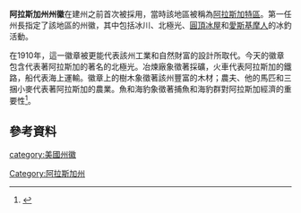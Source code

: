 {{Infobox Coat of arms
|name             = 阿拉斯加州州徽
|image            = State Seal of Alaska.svg
|image_width      = 200
|middle           = 
|middle_width     = 
|middle_caption   = 
|lesser           = 
|lesser_width     = 
|lesser_caption   = 
|image2           = 
|image2_width     = 
|image2_caption   = 
|image3           = 
|image3_width     = 
|image3_caption   = first state seal of alaska.svg
|armiger          = 阿拉斯加州
|year_adopted     = 1910
|crest            = 
|torse            = 
|shield           = 
|supporters       = 
|compartment      = 
|motto            = 
|orders           = 
|other_elements   = 
|earlier_versions = [[File:District_of_Alaska_seal.svg|150px]]
|use              = 阿拉斯加特區區徽
}}
'''阿拉斯加州州徽'''在建州之前首次被採用，當時該地區被稱為[[阿拉斯加特区|阿拉斯加特區]]。第一任州長指定了該地區的州徽，其中包括冰川、北極光、[[冰屋|圓頂冰屋]]和[[爱斯基摩人|愛斯基摩人]]的冰釣活動。

在1910年，這一徽章被更能代表該州工業和自然財富的設計所取代。今天的徽章包含代表著阿拉斯加的著名的北極光。冶煉廠象徵著採礦，火車代表阿拉斯加的鐵路，船代表海上運輸。徽章上的樹木象徵著該州豐富的木材；農夫、他的馬匹和三捆小麥代表著阿拉斯加的農業。魚和海豹象徵著捕魚和海豹群對阿拉斯加經濟的重要性<ref>{{Cite web |url=http://ltgov.alaska.gov/services/the-alaska-state-seal/ |title=The Seal of the State of Alaska |accessdate=2020-09-03 |archive-date=2018-12-02 |archive-url=https://web.archive.org/web/20181202182232/https://ltgov.alaska.gov/services/the-alaska-state-seal/ |dead-url=no }}</ref>。
==參考資料==
{{reflist}}
{{美國州徽}}
[[category:美國州徽|category:美國州徽]]
[[Category:阿拉斯加州|Category:阿拉斯加州]]